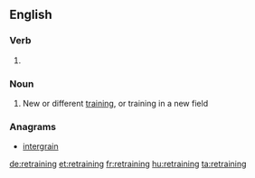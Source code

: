 ==English==

===Verb===
{{head|en|present participle}}

# {{present participle of|retrain|lang=en|nocat=1}}

===Noun===
{{en-noun|-}}

# New or different [[training]], or training in a new field

===Anagrams===
* [[intergrain#English|intergrain]]

[[de:retraining]]
[[et:retraining]]
[[fr:retraining]]
[[hu:retraining]]
[[ta:retraining]]